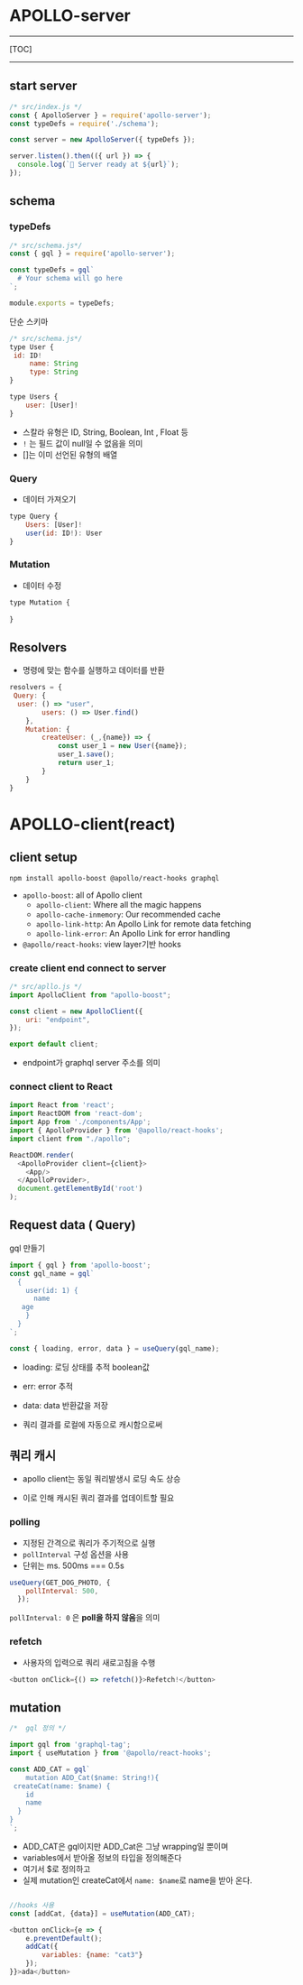 # APOLLO-server

------

[TOC]

------


## start server

```js
/* src/index.js */
const { ApolloServer } = require('apollo-server');
const typeDefs = require('./schema');

const server = new ApolloServer({ typeDefs });

server.listen().then(({ url }) => {
  console.log(`🚀 Server ready at ${url}`);
});
```


## schema


### typeDefs

```javascript
/* src/schema.js*/
const { gql } = require('apollo-server');

const typeDefs = gql`
  # Your schema will go here
`;

module.exports = typeDefs;
```

단순 스키마

```js
/* src/schema.js*/
type User {
 id: ID!
     name: String
     type: String
}

type Users {
    user: [User]!
}
```

- 스칼라 유형은 ID, String, Boolean, Int , Float 등
- `!` 는 필드 값이 null일 수 없음을 의미
- []는 이미 선언된 유형의 배열


### Query

- 데이터 가져오기

```js
type Query {
    Users: [User]!
    user(id: ID!): User
}
```


### Mutation

- 데이터 수정

```js
type Mutation {
    
}
```


## Resolvers

- 명령에 맞는 함수를 실행하고 데이터를 반환

```js
resolvers = {
 Query: {
  user: () => "user",
        users: () => User.find()
    },
    Mutation: {
        createUser: (_,{name}) => {
            const user_1 = new User({name});
            user_1.save();
            return user_1;
        }
    }
}
```


# APOLLO-client(react)


## client setup

`npm install apollo-boost @apollo/react-hooks graphql`

- `apollo-boost`: all of Apollo client
  - `apollo-client`: Where all the magic happens
  - `apollo-cache-inmemory`: Our recommended cache
  - `apollo-link-http`: An Apollo Link for remote data fetching
  - `apollo-link-error`: An Apollo Link for error handling
- `@apollo/react-hooks`: view layer기반 hooks


### create client end connect to server

```js
/* src/apllo.js */
import ApolloClient from "apollo-boost";

const client = new ApolloClient({
    uri: "endpoint",
});

export default client;
```

- endpoint가 graphql server 주소를 의미


### connect client to React

```js
import React from 'react';
import ReactDOM from 'react-dom';
import App from './components/App';
import { ApolloProvider } from '@apollo/react-hooks';
import client from "./apollo";

ReactDOM.render(
  <ApolloProvider client={client}>
    <App/>
  </ApolloProvider>,
  document.getElementById('root')
);
```


## Request data ( Query)

gql 만들기

```js
import { gql } from 'apollo-boost';
const gql_name = gql`
  {
    user(id: 1) {
      name
   age
    }
  }
`;

```

```js
const { loading, error, data } = useQuery(gql_name);
```


- loading: 로딩 상태를 추적 boolean값
- err: error 추적
- data: data 반환값을 저장

- 쿼리 결과를 로컬에 자동으로 캐시함으로써


## 쿼리 캐시

- apollo client는 동일 쿼리발생시 로딩 속도 상승

- 이로 인해 캐시된 쿼리 결과를 업데이트할 필요


### polling

- 지정된 간격으로 쿼리가 주기적으로 실행
- `pollInterval` 구성 옵션을 사용
- 단위는 ms. 500ms === 0.5s

```js
useQuery(GET_DOG_PHOTO, {
    pollInterval: 500,
  });
```

`pollInterval: 0` 은 **poll을 하지 않음**을 의미


### refetch

- 사용자의 입력으로 쿼리 새로고침을 수행

```js
<button onClick={() => refetch()}>Refetch!</button>
```


## mutation

```js
/*  gql 정의 */

import gql from 'graphql-tag';
import { useMutation } from '@apollo/react-hooks';

const ADD_CAT = gql`
    mutation ADD_Cat($name: String!){ 
 createCat(name: $name) {
    id
    name
  }
}
`;
```

- ADD_CAT은 gql이지만 ADD_Cat은 그냥 wrapping일 뿐이며
- variables에서 받아올 정보의 타입을 정의해준다
- 여기서 $로 정의하고
- 실제 mutation인 createCat에서 `name: $name`로 name을 받아 온다.

```js

//hooks 사용
const [addCat, {data}] = useMutation(ADD_CAT);

<button onClick={e => {
    e.preventDefault();
    addCat({
        variables: {name: "cat3"}
    });
}}>ada</button>
```

